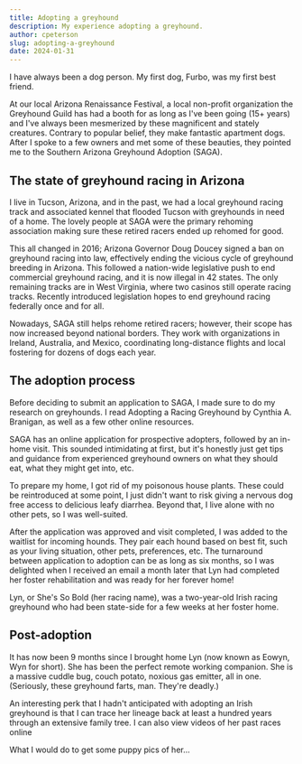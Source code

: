 ```yaml
---
title: Adopting a greyhound
description: My experience adopting a greyhound.
author: cpeterson
slug: adopting-a-greyhound
date: 2024-01-31
---
```



I have always been a dog person. My first dog, Furbo, was my first best friend.

<BlogImage src={furbo} alt="My first dog, Furbo." caption="My first dog, Furbo."/>

At our local Arizona Renaissance Festival, a local non-profit organization the Greyhound Guild has had a booth for as long as I've been going (15+ years) and I've always been mesmerized by these magnificent and stately creatures. Contrary to popular belief, they make fantastic apartment dogs. After I spoke to a few owners and met some of these beauties, they pointed me to the Southern Arizona Greyhound Adoption (SAGA).

## The state of greyhound racing in Arizona

I live in Tucson, Arizona, and in the past, we had a local greyhound racing track and associated kennel that flooded Tucson with greyhounds in need of a home. The lovely people at SAGA were the primary rehoming association making sure these retired racers ended up rehomed for good.

This all changed in 2016; Arizona Governor Doug Doucey signed a ban on greyhound racing into law, effectively ending the vicious cycle of greyhound breeding in Arizona. This followed a nation-wide legislative push to end commercial greyhound racing, and it is now illegal in 42 states. The only remaining tracks are in West Virginia, where two casinos still operate racing tracks. Recently introduced legislation hopes to end greyhound racing federally once and for all.

Nowadays, SAGA still helps rehome retired racers; however, their scope has now increased beyond national borders. They work with organizations in Ireland, Australia, and Mexico, coordinating long-distance flights and local fostering for dozens of dogs each year.

## The adoption process

Before deciding to submit an application to SAGA, I made sure to do my research on greyhounds. I read Adopting a Racing Greyhound by Cynthia A. Branigan, as well as a few other online resources.

SAGA has an online application for prospective adopters, followed by an in-home visit. This sounded intimidating at first, but it's honestly just get tips and guidance from experienced greyhound owners on what they should eat, what they might get into, etc.

To prepare my home, I got rid of my poisonous house plants. These could be reintroduced at some point, I just didn't want to risk giving a nervous dog free access to delicious leafy diarrhea. Beyond that, I live alone with no other pets, so I was well-suited.

After the application was approved and visit completed, I was added to the waitlist for incoming hounds. They pair each hound based on best fit, such as your living situation, other pets, preferences, etc. The turnaround between application to adoption can be as long as six months, so I was delighted when I received an email a month later that Lyn had completed her foster rehabilitation and was ready for her forever home!

Lyn, or She's So Bold (her racing name), was a two-year-old Irish racing greyhound who had been state-side for a few weeks at her foster home.

<BlogImage
  src={selfie}
  alt="A picture of Wyn and I after I first picked her up from her foster home."
  caption="Picking up Wyn from her foster home."
/>

## Post-adoption

It has now been 9 months since I brought home Lyn (now known as Eowyn, Wyn for short). She has been the perfect remote working companion. She is a massive cuddle bug, couch potato, noxious gas emitter, all in one. (Seriously, these greyhound farts, man. They're deadly.)

An interesting perk that I hadn't anticipated with adopting an Irish greyhound is that I can trace her lineage back at least a hundred years through an extensive family tree. I can also view videos of her past races online

What I would do to get some puppy pics of her...

<BlogImage src={derp} alt="Wyn being a derp, laying upside down on her bed." caption="Wyn roaching on her bed." />
